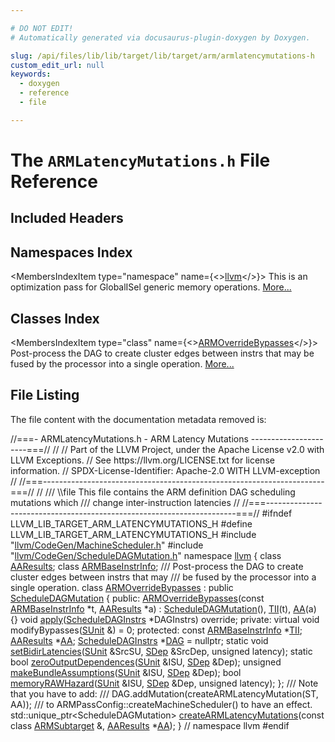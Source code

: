 ```yaml
---

# DO NOT EDIT!
# Automatically generated via docusaurus-plugin-doxygen by Doxygen.

slug: /api/files/lib/lib/target/lib/target/arm/armlatencymutations-h
custom_edit_url: null
keywords:
  - doxygen
  - reference
  - file

---
```





# The `ARMLatencyMutations.h` File Reference

<DoxygenPage pluginConfig={pluginConfig}>



## Included Headers

<IncludesList>
<IncludesListItem
  filePath="llvm/CodeGen/MachineScheduler.h"
  permalink="/docs/api/files/include/include/llvm/include/llvm/codegen/machinescheduler-h"
  isLocal="true" />
<IncludesListItem
  filePath="llvm/CodeGen/ScheduleDAGMutation.h"
  permalink="/docs/api/files/include/include/llvm/include/llvm/codegen/scheduledagmutation-h"
  isLocal="true" />
</IncludesList>

## Namespaces Index

<MembersIndex>

<MembersIndexItem
  type="namespace"
  name={<><a href="/docs/api/namespaces/llvm">llvm</a></>}>
This is an optimization pass for GlobalISel generic memory operations. <a href="/docs/api/namespaces/llvm/#details">More...</a>
</MembersIndexItem>

</MembersIndex>

## Classes Index

<MembersIndex>

<MembersIndexItem
  type="class"
  name={<><a href="/docs/api/classes/llvm/armoverridebypasses">ARMOverrideBypasses</a></>}>
Post-process the DAG to create cluster edges between instrs that may be fused by the processor into a single operation. <a href="/docs/api/classes/llvm/armoverridebypasses/#details">More...</a>
</MembersIndexItem>

</MembersIndex>


## File Listing

The file content with the documentation metadata removed is:

<ProgramListing>

<Link id="l00001" /><CodeLine lineNumber="1"><Highlight kind="comment">//===- ARMLatencyMutations.h - ARM Latency Mutations ----------------------===//</Highlight><Highlight kind="normal"></Highlight></CodeLine>
<Link id="l00002" /><CodeLine lineNumber="2"><Highlight kind="normal"></Highlight><Highlight kind="comment">//</Highlight><Highlight kind="normal"></Highlight></CodeLine>
<Link id="l00003" /><CodeLine lineNumber="3"><Highlight kind="normal"></Highlight><Highlight kind="comment">// Part of the LLVM Project, under the Apache License v2.0 with LLVM Exceptions.</Highlight><Highlight kind="normal"></Highlight></CodeLine>
<Link id="l00004" /><CodeLine lineNumber="4"><Highlight kind="normal"></Highlight><Highlight kind="comment">// See https://llvm.org/LICENSE.txt for license information.</Highlight><Highlight kind="normal"></Highlight></CodeLine>
<Link id="l00005" /><CodeLine lineNumber="5"><Highlight kind="normal"></Highlight><Highlight kind="comment">// SPDX-License-Identifier: Apache-2.0 WITH LLVM-exception</Highlight><Highlight kind="normal"></Highlight></CodeLine>
<Link id="l00006" /><CodeLine lineNumber="6"><Highlight kind="normal"></Highlight><Highlight kind="comment">//</Highlight><Highlight kind="normal"></Highlight></CodeLine>
<Link id="l00007" /><CodeLine lineNumber="7"><Highlight kind="normal"></Highlight><Highlight kind="comment">//===----------------------------------------------------------------------===//</Highlight><Highlight kind="normal"></Highlight></CodeLine>
<Link id="l00008" /><CodeLine lineNumber="8"><Highlight kind="normal"></Highlight><Highlight kind="comment">//</Highlight><Highlight kind="comment"></Highlight></CodeLine>
<Link id="l00009" /><CodeLine lineNumber="9"><Highlight kind="comment">/// \\file This file contains the ARM definition DAG scheduling mutations which</Highlight></CodeLine>
<Link id="l00010" /><CodeLine lineNumber="10"><Highlight kind="comment">/// change inter-instruction latencies</Highlight><Highlight kind="normal"></Highlight></CodeLine>
<Link id="l00011" /><CodeLine lineNumber="11"><Highlight kind="normal"></Highlight><Highlight kind="comment">//</Highlight><Highlight kind="normal"></Highlight></CodeLine>
<Link id="l00012" /><CodeLine lineNumber="12"><Highlight kind="normal"></Highlight><Highlight kind="comment">//===----------------------------------------------------------------------===//</Highlight><Highlight kind="normal"></Highlight></CodeLine>
<Link id="l00013" /><CodeLine lineNumber="13"><Highlight kind="normal"></Highlight></CodeLine>
<Link id="l00014" /><CodeLine lineNumber="14"><Highlight kind="normal"></Highlight><Highlight kind="preprocessor">#ifndef LLVM&#95;LIB&#95;TARGET&#95;ARM&#95;LATENCYMUTATIONS&#95;H</Highlight><Highlight kind="normal"></Highlight></CodeLine>
<Link id="l00015" /><CodeLine lineNumber="15"><Highlight kind="normal"></Highlight><Highlight kind="preprocessor">#define LLVM&#95;LIB&#95;TARGET&#95;ARM&#95;LATENCYMUTATIONS&#95;H</Highlight><Highlight kind="normal"></Highlight></CodeLine>
<Link id="l00016" /><CodeLine lineNumber="16"><Highlight kind="normal"></Highlight></CodeLine>
<Link id="l00017" /><CodeLine lineNumber="17"><Highlight kind="normal"></Highlight><Highlight kind="preprocessor">#include &quot;<a href="/docs/api/files/include/include/llvm/include/llvm/codegen/machinescheduler-h">llvm/CodeGen/MachineScheduler.h</a>&quot;</Highlight><Highlight kind="normal"></Highlight></CodeLine>
<Link id="l00018" /><CodeLine lineNumber="18"><Highlight kind="normal"></Highlight><Highlight kind="preprocessor">#include &quot;<a href="/docs/api/files/include/include/llvm/include/llvm/codegen/scheduledagmutation-h">llvm/CodeGen/ScheduleDAGMutation.h</a>&quot;</Highlight><Highlight kind="normal"></Highlight></CodeLine>
<Link id="l00019" /><CodeLine lineNumber="19"><Highlight kind="normal"></Highlight></CodeLine>
<Link id="l00020" /><CodeLine lineNumber="20"><Highlight kind="normal"></Highlight><Highlight kind="keyword">namespace </Highlight><Highlight kind="normal"><a href="/docs/api/namespaces/llvm">llvm</a> &#123;</Highlight></CodeLine>
<Link id="l00021" /><CodeLine lineNumber="21"><Highlight kind="normal"></Highlight></CodeLine>
<Link id="l00022" /><CodeLine lineNumber="22"><Highlight kind="normal"></Highlight><Highlight kind="keyword">class </Highlight><Highlight kind="normal"><a href="/docs/api/classes/llvm/aaresults">AAResults</a>;</Highlight></CodeLine>
<Link id="l00023" /><CodeLine lineNumber="23"><Highlight kind="normal"></Highlight><Highlight kind="keyword">class </Highlight><Highlight kind="normal"><a href="/docs/api/classes/llvm/armbaseinstrinfo">ARMBaseInstrInfo</a>;</Highlight></CodeLine>
<Link id="l00024" /><CodeLine lineNumber="24"><Highlight kind="normal"></Highlight><Highlight kind="comment"></Highlight></CodeLine>
<Link id="l00025" /><CodeLine lineNumber="25"><Highlight kind="comment">/// Post-process the DAG to create cluster edges between instrs that may</Highlight></CodeLine>
<Link id="l00026" /><CodeLine lineNumber="26"><Highlight kind="comment">/// be fused by the processor into a single operation.</Highlight><Highlight kind="normal"></Highlight></CodeLine>
<Link id="l00027" /><CodeLine lineNumber="27" lineLink="/docs/api/classes/llvm/armoverridebypasses"><Highlight kind="normal"></Highlight><Highlight kind="keyword">class </Highlight><Highlight kind="normal"><a href="/docs/api/classes/llvm/armoverridebypasses/#a70ed30ab8952716898ca9d9e14a8f246">ARMOverrideBypasses</a> : </Highlight><Highlight kind="keyword">public</Highlight><Highlight kind="normal"> <a href="/docs/api/classes/llvm/scheduledagmutation">ScheduleDAGMutation</a> &#123;</Highlight></CodeLine>
<Link id="l00028" /><CodeLine lineNumber="28"><Highlight kind="normal"></Highlight><Highlight kind="keyword">public</Highlight><Highlight kind="normal">:</Highlight></CodeLine>
<Link id="l00029" /><CodeLine lineNumber="29" lineLink="/docs/api/classes/llvm/armoverridebypasses/#a70ed30ab8952716898ca9d9e14a8f246"><Highlight kind="normal">  <a href="/docs/api/classes/llvm/armoverridebypasses/#a70ed30ab8952716898ca9d9e14a8f246">ARMOverrideBypasses</a>(</Highlight><Highlight kind="keyword">const</Highlight><Highlight kind="normal"> <a href="/docs/api/classes/llvm/armbaseinstrinfo">ARMBaseInstrInfo</a> &#42;t, <a href="/docs/api/classes/llvm/aaresults">AAResults</a> &#42;a)</Highlight></CodeLine>
<Link id="l00030" /><CodeLine lineNumber="30"><Highlight kind="normal">      : <a href="/docs/api/classes/llvm/scheduledagmutation">ScheduleDAGMutation</a>(), <a href="/docs/api/classes/llvm/armoverridebypasses/#add6b418eb10002354b7cd2142e5c3cfc">TII</a>(t), <a href="/docs/api/classes/llvm/armoverridebypasses/#a6eda110dc2311dfffbb42309251b6295">AA</a>(a) &#123;&#125;</Highlight></CodeLine>
<Link id="l00031" /><CodeLine lineNumber="31"><Highlight kind="normal"></Highlight></CodeLine>
<Link id="l00032" /><CodeLine lineNumber="32"><Highlight kind="normal">  </Highlight><Highlight kind="keywordtype">void</Highlight><Highlight kind="normal"> <a href="/docs/api/classes/llvm/armoverridebypasses/#ad05686602c5ba519cd9fdaf2dad9bed8">apply</a>(<a href="/docs/api/classes/llvm/scheduledaginstrs">ScheduleDAGInstrs</a> &#42;DAGInstrs) </Highlight><Highlight kind="keyword">override</Highlight><Highlight kind="normal">;</Highlight></CodeLine>
<Link id="l00033" /><CodeLine lineNumber="33"><Highlight kind="normal"></Highlight></CodeLine>
<Link id="l00034" /><CodeLine lineNumber="34"><Highlight kind="normal"></Highlight><Highlight kind="keyword">private</Highlight><Highlight kind="normal">:</Highlight></CodeLine>
<Link id="l00035" /><CodeLine lineNumber="35"><Highlight kind="normal">  </Highlight><Highlight kind="keyword">virtual</Highlight><Highlight kind="normal"> </Highlight><Highlight kind="keywordtype">void</Highlight><Highlight kind="normal"> modifyBypasses(<a href="/docs/api/classes/llvm/sunit">SUnit</a> &amp;) = 0;</Highlight></CodeLine>
<Link id="l00036" /><CodeLine lineNumber="36"><Highlight kind="normal"></Highlight></CodeLine>
<Link id="l00037" /><CodeLine lineNumber="37"><Highlight kind="normal"></Highlight><Highlight kind="keyword">protected</Highlight><Highlight kind="normal">:</Highlight></CodeLine>
<Link id="l00038" /><CodeLine lineNumber="38" lineLink="/docs/api/classes/llvm/armoverridebypasses/#add6b418eb10002354b7cd2142e5c3cfc"><Highlight kind="normal">  </Highlight><Highlight kind="keyword">const</Highlight><Highlight kind="normal"> <a href="/docs/api/classes/llvm/armbaseinstrinfo">ARMBaseInstrInfo</a> &#42;<a href="/docs/api/classes/llvm/armoverridebypasses/#add6b418eb10002354b7cd2142e5c3cfc">TII</a>;</Highlight></CodeLine>
<Link id="l00039" /><CodeLine lineNumber="39" lineLink="/docs/api/classes/llvm/armoverridebypasses/#a6eda110dc2311dfffbb42309251b6295"><Highlight kind="normal">  <a href="/docs/api/classes/llvm/aaresults">AAResults</a> &#42;<a href="/docs/api/classes/llvm/armoverridebypasses/#a6eda110dc2311dfffbb42309251b6295">AA</a>;</Highlight></CodeLine>
<Link id="l00040" /><CodeLine lineNumber="40" lineLink="/docs/api/classes/llvm/armoverridebypasses/#a45a5dee29db3f48cf227187b023cafab"><Highlight kind="normal">  <a href="/docs/api/classes/llvm/scheduledaginstrs">ScheduleDAGInstrs</a> &#42;<a href="/docs/api/classes/llvm/armoverridebypasses/#a45a5dee29db3f48cf227187b023cafab">DAG</a> = </Highlight><Highlight kind="keyword">nullptr</Highlight><Highlight kind="normal">;</Highlight></CodeLine>
<Link id="l00041" /><CodeLine lineNumber="41"><Highlight kind="normal"></Highlight></CodeLine>
<Link id="l00042" /><CodeLine lineNumber="42"><Highlight kind="normal">  </Highlight><Highlight kind="keyword">static</Highlight><Highlight kind="normal"> </Highlight><Highlight kind="keywordtype">void</Highlight><Highlight kind="normal"> <a href="/docs/api/classes/llvm/armoverridebypasses/#a252bd3038d4cc84ade6e24b656bd4655">setBidirLatencies</a>(<a href="/docs/api/classes/llvm/sunit">SUnit</a> &amp;SrcSU, <a href="/docs/api/classes/llvm/sdep">SDep</a> &amp;SrcDep, </Highlight><Highlight kind="keywordtype">unsigned</Highlight><Highlight kind="normal"> latency);</Highlight></CodeLine>
<Link id="l00043" /><CodeLine lineNumber="43"><Highlight kind="normal">  </Highlight><Highlight kind="keyword">static</Highlight><Highlight kind="normal"> </Highlight><Highlight kind="keywordtype">bool</Highlight><Highlight kind="normal"> <a href="/docs/api/classes/llvm/armoverridebypasses/#ab897f62e9a1641091f3bc53d82883440">zeroOutputDependences</a>(<a href="/docs/api/classes/llvm/sunit">SUnit</a> &amp;ISU, <a href="/docs/api/classes/llvm/sdep">SDep</a> &amp;Dep);</Highlight></CodeLine>
<Link id="l00044" /><CodeLine lineNumber="44"><Highlight kind="normal">  </Highlight><Highlight kind="keywordtype">unsigned</Highlight><Highlight kind="normal"> <a href="/docs/api/classes/llvm/armoverridebypasses/#ad1ced720461881db2f1371e0f30ff744">makeBundleAssumptions</a>(<a href="/docs/api/classes/llvm/sunit">SUnit</a> &amp;ISU, <a href="/docs/api/classes/llvm/sdep">SDep</a> &amp;Dep);</Highlight></CodeLine>
<Link id="l00045" /><CodeLine lineNumber="45"><Highlight kind="normal">  </Highlight><Highlight kind="keywordtype">bool</Highlight><Highlight kind="normal"> <a href="/docs/api/classes/llvm/armoverridebypasses/#a120fc86306882eb2bd3c27c9f4063fd6">memoryRAWHazard</a>(<a href="/docs/api/classes/llvm/sunit">SUnit</a> &amp;ISU, <a href="/docs/api/classes/llvm/sdep">SDep</a> &amp;Dep, </Highlight><Highlight kind="keywordtype">unsigned</Highlight><Highlight kind="normal"> latency);</Highlight></CodeLine>
<Link id="l00046" /><CodeLine lineNumber="46"><Highlight kind="normal">&#125;;</Highlight></CodeLine>
<Link id="l00047" /><CodeLine lineNumber="47"><Highlight kind="normal"></Highlight><Highlight kind="comment"></Highlight></CodeLine>
<Link id="l00048" /><CodeLine lineNumber="48"><Highlight kind="comment">/// Note that you have to add:</Highlight></CodeLine>
<Link id="l00049" /><CodeLine lineNumber="49"><Highlight kind="comment">///   DAG.addMutation(createARMLatencyMutation(ST, AA));</Highlight></CodeLine>
<Link id="l00050" /><CodeLine lineNumber="50"><Highlight kind="comment">/// to ARMPassConfig::createMachineScheduler() to have an effect.</Highlight><Highlight kind="normal"></Highlight></CodeLine>
<Link id="l00051" /><CodeLine lineNumber="51"><Highlight kind="normal">std::unique&#95;ptr&lt;ScheduleDAGMutation&gt;</Highlight></CodeLine>
<Link id="l00052" /><CodeLine lineNumber="52" lineLink="/docs/api/namespaces/llvm/#a643d030fedde769e4e2c8a9c7d0425cc"><Highlight kind="normal"><a href="/docs/api/namespaces/llvm/#a683ee70fe2ba6522b42da22fd61ff0b4">createARMLatencyMutations</a>(</Highlight><Highlight kind="keyword">const</Highlight><Highlight kind="normal"> </Highlight><Highlight kind="keyword">class</Highlight><Highlight kind="normal"> <a href="/docs/api/classes/llvm/armsubtarget">ARMSubtarget</a> &amp;, <a href="/docs/api/classes/llvm/aaresults">AAResults</a> &#42;<a href="/docs/api/namespaces/llvm/aa">AA</a>);</Highlight></CodeLine>
<Link id="l00053" /><CodeLine lineNumber="53"><Highlight kind="normal"></Highlight></CodeLine>
<Link id="l00054" /><CodeLine lineNumber="54"><Highlight kind="normal">&#125; </Highlight><Highlight kind="comment">// namespace llvm</Highlight><Highlight kind="normal"></Highlight></CodeLine>
<Link id="l00055" /><CodeLine lineNumber="55"><Highlight kind="normal"></Highlight></CodeLine>
<Link id="l00056" /><CodeLine lineNumber="56"><Highlight kind="normal"></Highlight><Highlight kind="preprocessor">#endif</Highlight></CodeLine>

</ProgramListing>


</DoxygenPage>
